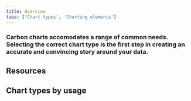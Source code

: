 ```yaml
---
title: Overview
tabs: ['Chart types', 'Charting elements']
---
```


### Carbon charts accomodates a range of common needs. Selecting the correct chart type is the first step in creating an accurate and convincing story around your data.

## Resources

<Row className="resource-card-group">
<Column  colLg={4} colMd={4} noGutterSm>
  <ResourceCard
    subTitle="Download WIP charts designs (IBM internal link)"
    href="https://ibm.box.com/s/e4u7jaupf6pcvqd1ulxgrt1kmsf6o4bt"
    >

<MdxIcon name="sketch" />

  </ResourceCard>
</Column>
<Column colLg={4} colMd={4}  noGutterSm>
  <ResourceCard
    subTitle="Carbon charts repository"
    href="https://github.com/carbon-design-system/carbon-charts"
    >

<MdxIcon name="github" />

  </ResourceCard>
</Column>
</Row>

## Chart types by usage
